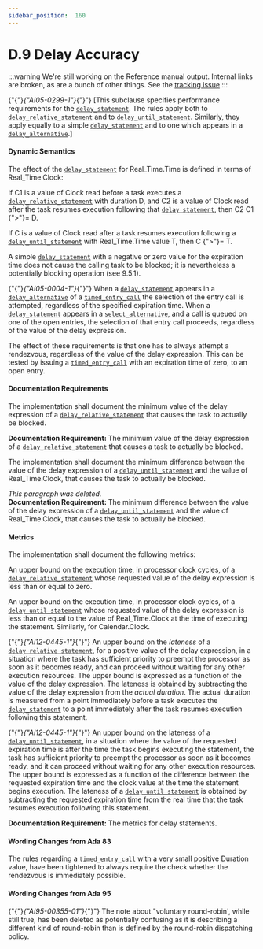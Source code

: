 ---
sidebar_position:  160
---

# D.9 Delay Accuracy

:::warning
We're still working on the Reference manual output.  Internal links are broken,
as are a bunch of other things.
See the [tracking issue](https://github.com/ada-lang-io/ada-lang-io/issues/20)
:::


<p>{"{"}<em>{"AI05-0299-1"}</em>{"}"} [This subclause specifies performance requirements for the <code><a href="../AA-9/AA-9.6#S0266">delay_statement</a></code>. The rules apply both to <code><a href="../AA-9/AA-9.6#S0268">delay_relative_statement</a></code> and to <code><a href="../AA-9/AA-9.6#S0267">delay_until_statement</a></code>. Similarly, they apply equally to a simple <code><a href="../AA-9/AA-9.6#S0266">delay_statement</a></code> and to one which appears in a <code><a href="../AA-9/AA-9.7#S0274">delay_alternative</a></code>.] <br /></p>


#### Dynamic Semantics

<p>The effect of the <code><a href="../AA-9/AA-9.6#S0266">delay_statement</a></code> for Real_Time.Time is defined in terms of Real_Time.Clock: <br /></p>

<p>If C1 is a value of Clock read before a task executes a <code><a href="../AA-9/AA-9.6#S0268">delay_relative_statement</a></code> with duration D, and C2 is a value of Clock read after the task resumes execution following that <code><a href="../AA-9/AA-9.6#S0266">delay_statement</a></code>, then C2  C1 {">"}= D.<br /></p>

<p>If C is a value of Clock read after a task resumes execution following a <code><a href="../AA-9/AA-9.6#S0267">delay_until_statement</a></code> with Real_Time.Time value T, then C {">"}= T. <br /></p>

<p>A simple <code><a href="../AA-9/AA-9.6#S0266">delay_statement</a></code> with a negative or zero value for the expiration time does not cause the calling task to be blocked; it is nevertheless a potentially blocking operation (see 9.5.1).<br /></p>

<p>{"{"}<em>{"AI05-0004-1"}</em>{"}"} When a <code><a href="../AA-9/AA-9.6#S0266">delay_statement</a></code> appears in a <code><a href="../AA-9/AA-9.7#S0274">delay_alternative</a></code> of a <code><a href="../AA-9/AA-9.7#S0276">timed_entry_call</a></code> the selection of the entry call is attempted, regardless of the specified expiration time. When a <code><a href="../AA-9/AA-9.6#S0266">delay_statement</a></code> appears in a <code><a href="../AA-9/AA-9.7#S0272">select_alternative</a></code>, and a call is queued on one of the open entries, the selection of that entry call proceeds, regardless of the value of the delay expression. <br /></p>

<Admonition type="aarm" aarm="ramification" title="Ramification: ">
<strong></strong>The effect of these requirements is that one has to always attempt a rendezvous, regardless of the value of the delay expression. This can be tested by issuing a <code><a href="../AA-9/AA-9.7#S0276">timed_entry_call</a></code> with an expiration time of zero, to an open entry. <br /></Admonition>


#### Documentation Requirements

<p>The implementation shall document the minimum value of the delay expression of a <code><a href="../AA-9/AA-9.6#S0268">delay_relative_statement</a></code> that causes the task to actually be blocked. <br /></p>

<Admonition type="aarm" aarm="note" title="Note: ">
<strong>Documentation Requirement: </strong>The minimum value of the delay expression of a <code><a href="../AA-9/AA-9.6#S0268">delay_relative_statement</a></code> that causes a task to actually be blocked.<br /></Admonition>

<p>The implementation shall document the minimum difference between the value of the delay expression of a <code><a href="../AA-9/AA-9.6#S0267">delay_until_statement</a></code> and the value of Real_Time.Clock, that causes the task to actually be blocked. <br /></p>

<Admonition type="aarm" aarm="note" title="Note: ">
<em>This paragraph was deleted.</em><br /></Admonition>

<Admonition type="aarm" aarm="note" title="Note: ">
<strong>Documentation Requirement: </strong>The minimum difference between the value of the delay expression of a <code><a href="../AA-9/AA-9.6#S0267">delay_until_statement</a></code> and the value of Real_Time.Clock, that causes the task to actually be blocked.<br /></Admonition>


#### Metrics

<p>The implementation shall document the following metrics: <br /></p>

<p>An upper bound on the execution time, in processor clock cycles, of a <code><a href="../AA-9/AA-9.6#S0268">delay_relative_statement</a></code> whose requested value of the delay expression is less than or equal to zero.<br /></p>

<p>An upper bound on the execution time, in processor clock cycles, of a <code><a href="../AA-9/AA-9.6#S0267">delay_until_statement</a></code> whose requested value of the delay expression is less than or equal to the value of Real_Time.Clock at the time of executing the statement. Similarly, for Calendar.Clock.<br /></p>

<p>{"{"}<em>{"AI12-0445-1"}</em>{"}"} An upper bound on the <em>lateness</em> of a <code><a href="../AA-9/AA-9.6#S0268">delay_relative_statement</a></code>, for a positive value of the delay expression, in a situation where the task has sufficient priority to preempt the processor as soon as it becomes ready, and can proceed without waiting for any other execution resources. The upper bound is expressed as a function of the value of the delay expression. The lateness is obtained by subtracting the value of the delay expression from the <em>actual duration</em>. The actual duration is measured from a point immediately before a task executes the <code><a href="../AA-9/AA-9.6#S0266">delay_statement</a></code> to a point immediately after the task resumes execution following this statement.<br /></p>

<p>{"{"}<em>{"AI12-0445-1"}</em>{"}"} An upper bound on the lateness of a <code><a href="../AA-9/AA-9.6#S0267">delay_until_statement</a></code>, in a situation where the value of the requested expiration time is after the time the task begins executing the statement, the task has sufficient priority to preempt the processor as soon as it becomes ready, and it can proceed without waiting for any other execution resources. The upper bound is expressed as a function of the difference between the requested expiration time and the clock value at the time the statement begins execution. The lateness of a <code><a href="../AA-9/AA-9.6#S0267">delay_until_statement</a></code> is obtained by subtracting the requested expiration time from the real time that the task resumes execution following this statement. <br /></p>

<Admonition type="aarm" aarm="note" title="Note: ">
<strong>Documentation Requirement: </strong>The metrics for delay statements.<br /></Admonition>


#### Wording Changes from Ada 83

<Admonition type="aarm" aarm="note" title="Note: ">
The rules regarding a <code><a href="../AA-9/AA-9.7#S0276">timed_entry_call</a></code> with a very small positive Duration value, have been tightened to always require the check whether the rendezvous is immediately possible.<br /></Admonition>


#### Wording Changes from Ada 95

<Admonition type="aarm" aarm="note" title="Note: ">
{"{"}<em>{"AI95-00355-01"}</em>{"}"} The note about "voluntary round-robin', while still true, has been deleted as potentially confusing as it is describing a different kind of round-robin than is defined by the round-robin dispatching policy.<br /></Admonition>

